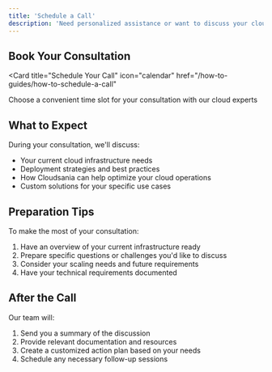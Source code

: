 ```yaml
---
title: 'Schedule a Call'
description: 'Need personalized assistance or want to discuss your cloud deployment strategy? Schedule a call with our cloud experts.'
---
```


## Book Your Consultation

<Card
  title="Schedule Your Call"
  icon="calendar"
  href="/how-to-guides/how-to-schedule-a-call"
>
  Choose a convenient time slot for your consultation with our cloud experts
</Card>

## What to Expect

During your consultation, we'll discuss:

- Your current cloud infrastructure needs
- Deployment strategies and best practices
- How Cloudsania can help optimize your cloud operations
- Custom solutions for your specific use cases

## Preparation Tips

To make the most of your consultation:

1. Have an overview of your current infrastructure ready
2. Prepare specific questions or challenges you'd like to discuss
3. Consider your scaling needs and future requirements
4. Have your technical requirements documented

## After the Call

Our team will:

1. Send you a summary of the discussion
2. Provide relevant documentation and resources
3. Create a customized action plan based on your needs
4. Schedule any necessary follow-up sessions 